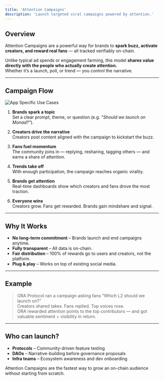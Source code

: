 ```yaml
---
title: 'Attention Campaigns'
description: 'Launch targeted viral campaigns powered by attention.'
---
```




## Overview

Attention Campaigns are a powerful way for brands to **spark buzz, activate creators, and reward real fans** — all tracked verifiably on-chain.

Unlike typical ad spends or engagement farming, this model **shares value directly with the people who actually create attention.**  
Whether it’s a launch, poll, or trend — you control the narrative.

---

## Campaign Flow

<Frame>
<img src="../../images/att-camp.png" alt="App Specific Use Cases" style={{ borderRadius: '1rem' }} />
</Frame>

1. **Brands spark a topic**  
   Set a clear prompt, theme, or question (e.g. *"Should we launch on Monad?"*).

2. **Creators drive the narrative**  
   Creators post content aligned with the campaign to kickstart the buzz.

3. **Fans fuel momentum**  
   The community joins in — replying, resharing, tagging others — and earns a share of attention.

4. **Trends take off**  
   With enough participation, the campaign reaches organic virality.

5. **Brands get attention**  
   Real-time dashboards show which creators and fans drove the most traction.

6. **Everyone wins**  
   Creators grow. Fans get rewarded. Brands gain mindshare and signal.

---

## Why It Works

- **No long-term commitment** – Brands launch and end campaigns anytime.
- **Fully transparent** – All data is on-chain.
- **Fair distribution** – 100% of rewards go to users and creators, not the platform.
- **Plug & play** – Works on top of existing social media.

---

## Example

> ORA Protocol ran a campaign asking fans “Which L2 should we launch on?”  
> Creators shared takes. Fans replied. Top voices rose.  
> ORA rewarded attention points to the top contributors — and got valuable sentiment + visibility in return.

---

## Who can launch?

- **Protocols** – Community-driven feature testing
- **DAOs** – Narrative-building before governance proposals
- **Infra teams** – Ecosystem awareness and dev onboarding

<Tip>
  Attention Campaigns are the fastest way to grow an on-chain audience without starting from scratch.
</Tip>
